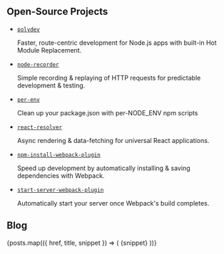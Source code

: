 ## Open-Source Projects

- [`polydev`](https://github.com/ericclemmons/polydev)

  Faster, route-centric development for Node.js apps with built-in Hot Module Replacement.

- [`node-recorder`](https://github.com/ericclemmons/node-recorder)

  Simple recording & replaying of HTTP requests for predictable development & testing.

- [`per-env`](https://github.com/ericclemmons/per-env)

  Clean up your package.json with per-NODE_ENV npm scripts

- [`react-resolver`](https://github.com/ericclemmons/react-resolver)

  Async rendering & data-fetching for universal React applications.

- [`npm-install-webpack-plugin`](https://github.com/webpack-contrib/npm-install-webpack-plugin)

  Speed up development by automatically installing & saving dependencies with Webpack.

- [`start-server-webpack-plugin`](https://github.com/ericclemmons/start-server-webpack-plugin)

  Automatically start your server once Webpack's build completes.

## Blog

<section>
  {posts.map(({ href, title, snippet }) => (
    <Card cta="Read →" href={href} title={title}>
      {snippet}
    </Card>
  ))}
</section>
